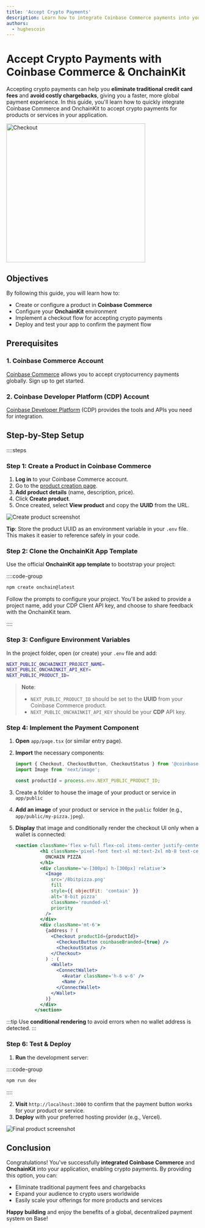 ```yaml
---
title: 'Accept Crypto Payments'
description: Learn how to integrate Coinbase Commerce payments into your application using OnchainKit.
authors:
  - hughescoin
---
```


# Accept Crypto Payments with Coinbase Commerce & OnchainKit

Accepting crypto payments can help you **eliminate traditional credit card fees** and **avoid costly chargebacks**, giving you a faster, more global payment experience. In this guide, you'll learn how to quickly integrate Coinbase Commerce and OnchainKit to accept crypto payments for products or services in your application.

<img alt="Checkout"
  src="/images/onchainkit/checkout.gif"
  height="364"/>

## Objectives

By following this guide, you will learn how to:

- Create or configure a product in **Coinbase Commerce**
- Configure your **OnchainKit** environment
- Implement a checkout flow for accepting crypto payments
- Deploy and test your app to confirm the payment flow

## Prerequisites

### 1. Coinbase Commerce Account

[Coinbase Commerce](https://beta.commerce.coinbase.com/sign-up) allows you to accept cryptocurrency payments globally. Sign up to get started.

### 2. Coinbase Developer Platform (CDP) Account

[Coinbase Developer Platform](https://www.coinbase.com/cloud) (CDP) provides the tools and APIs you need for integration.

## Step-by-Step Setup

::::steps

### Step 1: Create a Product in Coinbase Commerce

1. **Log in** to your Coinbase Commerce account.
2. Go to the [product creation page](https://beta.commerce.coinbase.com/products).
3. **Add product details** (name, description, price).
4. Click **Create product**.
5. Once created, select **View product** and copy the **UUID** from the URL.

![Create product screenshot](/images/onchainkit-tutorials/pay-create-product-details.png)

**Tip**: Store the product UUID as an environment variable in your `.env` file. This makes it easier to reference safely in your code.

### Step 2: Clone the OnchainKit App Template

Use the official **OnchainKit app template** to bootstrap your project:

::::code-group

```bash [npm]
npm create onchain@latest
```

Follow the prompts to configure your project. You'll be asked to provide a project name, add your CDP Client API key, and choose to share feedback with the OnchainKit team.

::::

### Step 3: Configure Environment Variables

In the project folder, open (or create) your `.env` file and add:

```bash [.env]
NEXT_PUBLIC_ONCHAINKIT_PROJECT_NAME=
NEXT_PUBLIC_ONCHAINKIT_API_KEY=
NEXT_PUBLIC_PRODUCT_ID=
```

> **Note**:
>
> - `NEXT_PUBLIC_PRODUCT_ID` should be set to the **UUID** from your Coinbase Commerce product.
> - `NEXT_PUBLIC_ONCHAINKIT_API_KEY` should be your **CDP** API key.

### Step 4: Implement the Payment Component

1. **Open** `app/page.tsx` (or similar entry page).
2. **Import** the necessary components:

   ```typescript
   import { Checkout, CheckoutButton, CheckoutStatus } from '@coinbase/onchainkit/checkout';
   import Image from 'next/image';

   const productId = process.env.NEXT_PUBLIC_PRODUCT_ID;
   ```

3. Create a folder to house the image of your product or service in `app/public`
4. **Add an image** of your product or service in the `public` folder (e.g., `app/public/my-pizza.jpeg`).
5. **Display** that image and conditionally render the checkout UI only when a wallet is connected:

   ```jsx [app/page.tsx]
   <section className='flex w-full flex-col items-center justify-center gap-8 px-2 py-4'>
            <h1 className='pixel-font text-xl md:text-2xl mb-8 text-center'>
              ONCHAIN PIZZA
            </h1>
            <div className='w-[300px] h-[300px] relative'>
              <Image
                src='/8bitpizza.png'
                fill
                style={{ objectFit: 'contain' }}
                alt='8-bit pizza'
                className='rounded-xl'
                priority
              />
            </div>
            <div className='mt-6'>
              {address ? (
                <Checkout productId={productId}>
                  <CheckoutButton coinbaseBranded={true} />
                  <CheckoutStatus />
                </Checkout>
              ) : (
                <Wallet>
                  <ConnectWallet>
                    <Avatar className='h-6 w-6' />
                    <Name />
                  </ConnectWallet>
                </Wallet>
              )}
            </div>
          </section>
   ```

:::tip
Use **conditional rendering** to avoid errors when no wallet address is detected.
:::

### Step 6: Test & Deploy

1. **Run** the development server:

::::code-group

```bash [npm]
npm run dev
```

::::

2. **Visit** `http://localhost:3000` to confirm that the payment button works for your product or service.
3. **Deploy** with your preferred hosting provider (e.g., Vercel).

![Final product screenshot](https://github.com/aso20455/web/blob/master/apps/base-docs/docs/public/images/onchainkit-tutorials/pay-final-product.png)

## Conclusion

Congratulations! You've successfully **integrated Coinbase Commerce** and **OnchainKit** into your application, enabling crypto payments. By providing this option, you can:

- Eliminate traditional payment fees and chargebacks
- Expand your audience to crypto users worldwide
- Easily scale your offerings for more products and services

**Happy building** and enjoy the benefits of a global, decentralized payment system on Base!

[Passkeys]: https://www.coinbase.com/blog/introducing-passkeys-a-safer-and-easier-way-to-sign-in-to-coinbase
[Reown]: https://cloud.reown.com/
[product creation page]: https://beta.commerce.coinbase.com/products
